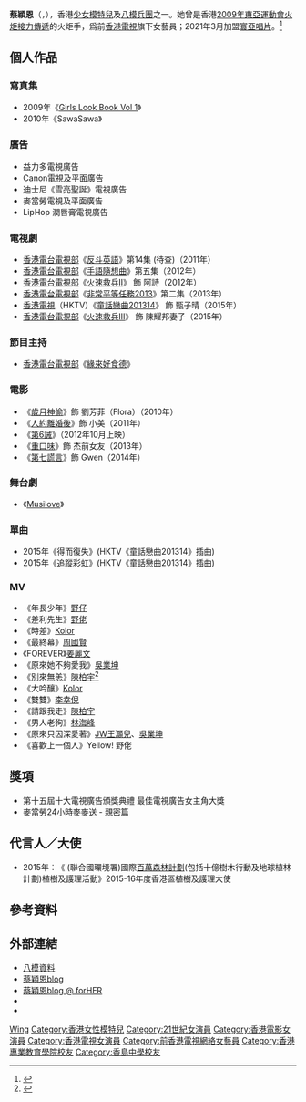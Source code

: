 {{藝人
| 姓名 = 蔡穎恩
| 類型 = 女演員
| 圖片 = 
| 圖片尺寸 = 
| 圖片簡介 = 
| 原名 = 
| 外文名 =
| 外文 = 
| 羅馬拼音 = Choi Wing Yan
| 英文名 = Evelyn Choi 
| 居住地 = {{HKG}}[[新界|新界]][[沙田區|沙田區]]
| 綽號 = 
| 國籍 = {{CNHK}}
| 籍貫 = [[广东省|广东省]][[东莞市|东莞市]]<ref>{{Cite web |url=http://www.youtube.com/watch?v=RK2xg3_Vj30 |title=Youtube |accessdate=2015-03-28 |archive-date=2016-09-24 |archive-url=https://web.archive.org/web/20160924173255/https://www.youtube.com/watch?v=RK2xg3_Vj30 |dead-url=no }}</ref>
| 出生日期 = {{birth date and age|1989|12|1}}
| 出生地點 = {{BHKG}} 
| 逝世日期 =  
| 逝世地點 = 
| 職業 = {{hlist|演員|平面模特兒}}
| 語言 = {{hlist|粵語|英語|普通話}}
| 教育程度 = [[香港專業教育學院|香港專業教育學院]]時裝設計高級文憑畢業
| 配偶 = {{marriage|譚運佳|2021}}
| 出道日期 = 
| 代表作 = 
| 活躍年代 = 2009年至今
| 經紀公司 = JamCast<br />[[香港電視網絡|香港電視]]
| 網站 = {{url|jacso.hk/evelynchoi}}
| 相關團體 = [[八模兵團|八模兵團]]
}}

'''蔡穎恩'''（{{lang-en|'''Evelyn Choi'''}}，{{bd|1989年|12月1日|catIdx=C蔡}}），香港[[少女模特兒|少女模特兒]]及[[八模兵團|八模兵團]]之一。她曾是香港[[2009年東亞運動會火炬接力傳遞|2009年東亞運動會火炬接力傳遞]]的火炬手，爲前[[香港電視網絡|香港電視]]旗下女藝員；2021年3月加盟[[寰亞唱片|寰亞唱片]]。<ref>{{cite news|url=https://hd.stheadline.com/life/ent/realtime/2123259/%E5%8D%B3%E6%99%82-%E5%A8%9B%E6%A8%82-%E9%85%92%E5%BA%97%E6%B8%B8%E6%B0%B4%E7%82%BA%E8%87%AA%E5%B7%B1%E5%8F%89%E9%9B%BB-%E8%94%A1%E7%A9%8E%E6%81%A9%E5%A4%A7%E8%86%BD%E7%9D%80%E7%99%BD%E8%89%B2%E6%B3%B3%E8%A1%A3%E6%99%92%E5%BE%AE%E4%B9%B3|title=酒店游水為自己叉電　蔡穎恩大膽着白色泳衣晒微乳|newspaper=頭條日報|date=2021-07-06|accessdate=2021-09-02|archive-date=2021-09-02|archive-url=https://web.archive.org/web/20210902064619/https://hd.stheadline.com/life/ent/realtime/2123259/%E5%8D%B3%E6%99%82-%E5%A8%9B%E6%A8%82-%E9%85%92%E5%BA%97%E6%B8%B8%E6%B0%B4%E7%82%BA%E8%87%AA%E5%B7%B1%E5%8F%89%E9%9B%BB-%E8%94%A1%E7%A9%8E%E6%81%A9%E5%A4%A7%E8%86%BD%E7%9D%80%E7%99%BD%E8%89%B2%E6%B3%B3%E8%A1%A3%E6%99%92%E5%BE%AE%E4%B9%B3|dead-url=no}}</ref>

==個人作品==
===寫真集===
* 2009年《[[Girls_Look_Book_Vol_1|Girls Look Book Vol 1]]》
* 2010年《SawaSawa》

===廣告===
*益力多電視廣告
*Canon電視及平面廣告
*迪士尼《雪亮聖誕》電視廣告
*麥當勞電視及平面廣告
*LipHop 潤唇膏電視廣告

===電視劇===
*[[香港電台電視部|香港電台電視部]]《[[反斗英語|反斗英語]]》第14集 (待查)（2011年）
*[[香港電台電視部|香港電台電視部]]《[[手語隨想曲|手語隨想曲]]》第五集（2012年）
*[[香港電台電視部|香港電台電視部]]《[[火速救兵II|火速救兵II]]》 飾 阿詩（2012年）
*[[香港電台電視部|香港電台電視部]]《[[非常平等任務2013|非常平等任務2013]]》第二集（2013年）
*[[香港電視網絡|香港電視]]（HKTV）《[[童話戀曲201314|童話戀曲201314]]》 飾 甄子晴（2015年）
*[[香港電台電視部|香港電台電視部]]《[[火速救兵III|火速救兵III]]》 飾 陳耀邦妻子（2015年）

===節目主持===
*[[香港電台電視部|香港電台電視部]]《[[緣來好食德|緣來好食德]]》

===電影===
*《[[歲月神偷|歲月神偷]]》飾 劉芳菲（Flora）（2010年）
*《[[人約離婚後|人約離婚後]]》飾 小美（2011年）
*《[[第6誡|第6誡]]》（2012年10月上映）
*《[[重口味_(電影)|重口味]]》飾 杰前女友（2013年）
*《[[第七謊言|第七謊言]]》飾 Gwen（2014年）

===舞台劇===
*《[[Musilove|Musilove]]》

===單曲===
* 2015年《得而復失》(HKTV《童話戀曲201314》插曲)
* 2015年《追蹤彩虹》(HKTV《童話戀曲201314》插曲)

===MV===
*《年長少年》[[野仔|野仔]]
*《差利先生》[[野佬|野佬]]
*《時差》[[Kolor|Kolor]]
*《最終幕》[[周國賢|周國賢]]
*《FOREVER》[[姜麗文|姜麗文]]
*《原來她不夠愛我》[[吳業坤|吳業坤]]
*《別來無恙》[[陳柏宇|陳柏宇]]<ref>{{cite news|url=https://hk.on.cc/hk/bkn/cnt/entertainment/20150625/bkn-20150625053611590-0625_00862_001.html|title=陳柏宇肉緊攬實蔡穎恩　女友呷醋撒嬌|publisher=東方日報|date=2015-06-25|accessdate=2021-09-02|archive-date=2021-09-02|archive-url=https://web.archive.org/web/20210902064945/https://hk.on.cc/hk/bkn/cnt/entertainment/20150625/bkn-20150625053611590-0625_00862_001.html|dead-url=no}}</ref>
*《大吟釀》[[Kolor|Kolor]]
*《雙雙》[[李幸倪|李幸倪]]
*《請跟我走》[[陳柏宇|陳柏宇]]
*《男人老狗》[[林海峰_(香港)|林海峰]]
*《原來只因深愛著》[[JW王灝兒|JW王灝兒]]、[[吳業坤|吳業坤]]
*《喜歡上一個人》Yellow! 野佬

==獎項==
*第十五屆十大電視廣告頒獎典禮 最佳電視廣告女主角大獎
*麥當勞24小時麥麥送 - 親密篇

==代言人／大使==
* 2015年︰《 (聯合國環境署)國際[[百萬森林計劃|百萬森林計劃]](包括十億樹木行動及地球植林計劃)植樹及護理活動》2015-16年度香港區植樹及護理大使

== 參考資料 ==
{{reflist}}

== 外部連結 ==
*[http://blog.sina.com.cn/s/blog_5fc761bc0100dpl7.html 八模資料] {{Wayback|url=http://blog.sina.com.cn/s/blog_5fc761bc0100dpl7.html |date=20090907104132 }}
*[http://jacso.hk/evelynchoi 蔡穎恩blog] {{Wayback|url=http://jacso.hk/evelynchoi |date=20090831072129 }}
*[https://web.archive.org/web/20141220160537/http://www.forher.com.hk/Bloggers/Profiles/236-Evelyn%20Choi%20%E6%A8%A1%E7%89%B9%E5%85%92/%E8%97%9D%E4%BA%BA 蔡穎恩blog @ forHER]
*{{instagram|evelynchoii}}
*{{Facebook|evelynchoii}}
{{DEFAULTSORT:Choi}}
[[Category:蔡姓|Wing]]
[[Category:香港女性模特兒|Category:香港女性模特兒]]
[[Category:21世紀女演員|Category:21世紀女演員]]
[[Category:香港電影女演員|Category:香港電影女演員]]
[[Category:香港電視女演員|Category:香港電視女演員]]
[[Category:前香港電視網絡女藝員|Category:前香港電視網絡女藝員]]
[[Category:香港專業教育學院校友|Category:香港專業教育學院校友]]
[[Category:香島中學校友|Category:香島中學校友]]